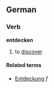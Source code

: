 ==German==
===Verb===
'''entdecken'''

# to [[discover]]

====Related terms====
*[[Entdeckung]] ''f''